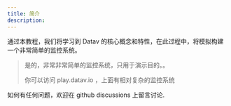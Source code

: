 ```yaml
---
title: 简介
description: 
---
```



通过本教程，我们将学习到 Datav 的核心概念和特性，在此过程中，将模拟构建一个非常简单的监控系统。

> 是的，非常非常简单的监控系统，只用于演示目的。。
>
> 你可以访问 <NextLink href={config.play_addr}>play.datav.io</NextLink> ，上面有相对复杂的监控系统

如何有任何问题，欢迎在 <NextLink href={config.community_addr}>github discussions</NextLink> 上留言讨论.